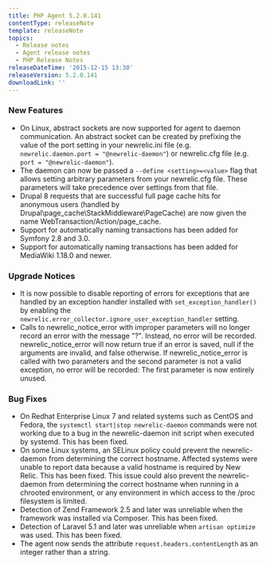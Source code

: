 ```yaml
---
title: PHP Agent 5.2.0.141
contentType: releaseNote
template: releaseNote
topics:
  - Release notes
  - Agent release notes
  - PHP Release Notes
releaseDateTime: '2015-12-15 13:30'
releaseVersion: 5.2.0.141
downloadLink: ''
---
```


### New Features

* On Linux, abstract sockets are now supported for agent to daemon communication. An abstract socket can be created by prefixing the value of the port setting in your newrelic.ini file (e.g. `newrelic.daemon.port = "@newrelic-daemon"`) or newrelic.cfg file (e.g. `port = "@newrelic-daemon"`).
* The daemon can now be passed a `--define <setting>=<value>` flag that allows setting arbitrary parameters from your newrelic.cfg file. These parameters will take precedence over settings from that file.
* Drupal 8 requests that are successful full page cache hits for anonymous users (handled by Drupal\\page_cache\\StackMiddleware\\PageCache) are now given the name WebTransaction/Action/page_cache.
* Support for automatically naming transactions has been added for Symfony 2.8 and 3.0.
* Support for automatically naming transactions has been added for MediaWiki 1.18.0 and newer.

### Upgrade Notices

* It is now possible to disable reporting of errors for exceptions that are handled by an exception handler installed with `set_exception_handler()` by enabling the `newrelic.error_collector.ignore_user_exception_handler` setting.
* Calls to newrelic_notice_error with improper parameters will no longer record an error with the message "?". Instead, no error will be recorded. newrelic_notice_error will now return true if an error is saved, null if the arguments are invalid, and false otherwise. If newrelic_notice_error is called with two parameters and the second parameter is not a valid exception, no error will be recorded: The first parameter is now entirely unused.

### Bug Fixes

* On Redhat Enterprise Linux 7 and related systems such as CentOS and Fedora, the `systemctl start|stop newrelic-daemon` commands were not working due to a bug in the newrelic-daemon init script when executed by systemd. This has been fixed.
* On some Linux systems, an SELinux policy could prevent the newrelic-daemon from determining the correct hostname. Affected systems were unable to report data because a valid hostname is required by New Relic. This has been fixed. This issue could also prevent the newrelic-daemon from determining the correct hostname when running in a chrooted environment, or any environment in which access to the /proc filesystem is limited.
* Detection of Zend Framework 2.5 and later was unreliable when the framework was installed via Composer. This has been fixed.
* Detection of Laravel 5.1 and later was unreliable when `artisan optimize` was used. This has been fixed.
* The agent now sends the attribute `request.headers.contentLength` as an integer rather than a string.
